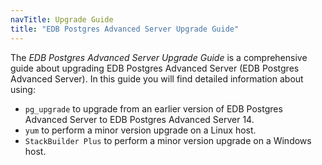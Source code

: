 ```yaml
---
navTitle: Upgrade Guide
title: "EDB Postgres Advanced Server Upgrade Guide"
---
```


The *EDB Postgres Advanced Server Upgrade Guide* is a comprehensive guide about upgrading EDB Postgres Advanced Server (EDB Postgres Advanced Server). In this guide you will find detailed information about using:

-   `pg_upgrade` to upgrade from an earlier version of EDB Postgres Advanced Server to EDB Postgres Advanced Server 14.
-   `yum` to perform a minor version upgrade on a Linux host.
-   `StackBuilder Plus` to perform a minor version upgrade on a Windows host.
